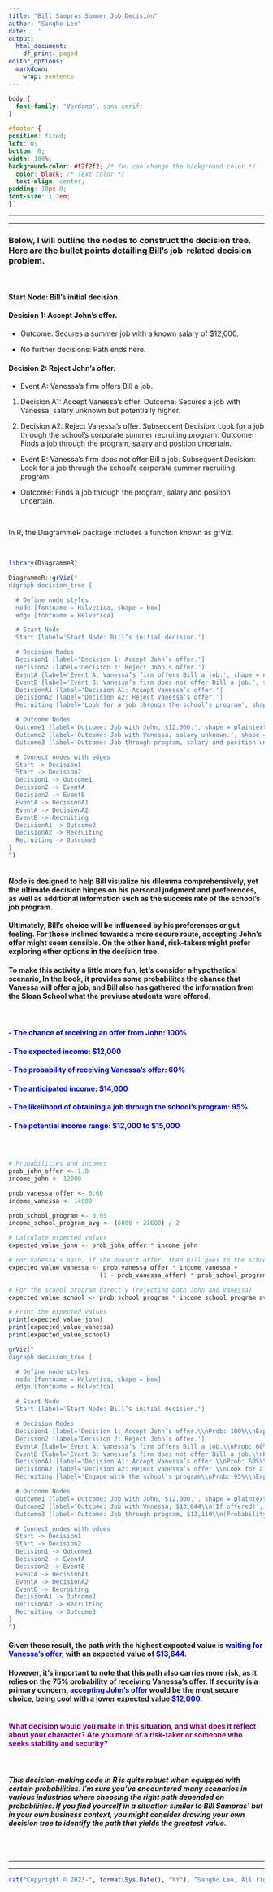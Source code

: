 ```yaml
---
title: "Bill Sampras Summer Job Decision"
author: "Sangho Lee"
date: ' '
output:
  html_document:
    df_print: paged
editor_options: 
  markdown: 
    wrap: sentence
---
```


```css
body {
  font-family: 'Verdana', sans-serif;
}

#footer {
position: fixed;
left: 0;
bottom: 0;
width: 100%;
background-color: #f2f2f2; /* You can change the background color */
  color: black; /* Text color */
  text-align: center;
padding: 10px 0;
font-size: 1.2em;
}

```

------------------------------------------------------------------------

------------------------------------------------------------------------

### Below, I will outline the nodes to construct the decision tree. Here are the bullet points detailing Bill's job-related decision problem.

<br>

#### Start Node: Bill's initial decision.

#### Decision 1: Accept John's offer.

-   Outcome: Secures a summer job with a known salary of \$12,000.

-   No further decisions: Path ends here.

#### Decision 2: Reject John's offer.

-   Event A: Vanessa's firm offers Bill a job.

1.  Decision A1: Accept Vanessa's offer.
    Outcome: Secures a job with Vanessa, salary unknown but potentially higher.

2.  Decision A2: Reject Vanessa's offer.
    Subsequent Decision: Look for a job through the school's corporate summer recruiting program.
    Outcome: Finds a job through the program, salary and position uncertain.

-   Event B: Vanessa's firm does not offer Bill a job.
    Subsequent Decision: Look for a job through the school's corporate summer recruiting program.

-   Outcome: Finds a job through the program, salary and position uncertain.

    <br>

In R, the DiagrammeR package includes a function known as grViz.

<br>

```r
library(DiagrammeR)

DiagrammeR::grViz("
digraph decision_tree {

  # Define node styles
  node [fontname = Helvetica, shape = box]
  edge [fontname = Helvetica]

  # Start Node
  Start [label='Start Node: Bill’s initial decision.']

  # Decision Nodes
  Decision1 [label='Decision 1: Accept John’s offer.']
  Decision2 [label='Decision 2: Reject John’s offer.']
  EventA [label='Event A: Vanessa’s firm offers Bill a job.', shape = ellipse]
  EventB [label='Event B: Vanessa’s firm does not offer Bill a job.', shape = ellipse]
  DecisionA1 [label='Decision A1: Accept Vanessa’s offer.']
  DecisionA2 [label='Decision A2: Reject Vanessa’s offer.']
  Recruiting [label='Look for a job through the school’s program', shape = box3d]

  # Outcome Nodes
  Outcome1 [label='Outcome: Job with John, $12,000.', shape = plaintext]
  Outcome2 [label='Outcome: Job with Vanessa, salary unknown.', shape = plaintext]
  Outcome3 [label='Outcome: Job through program, salary and position uncertain.', shape = plaintext]

  # Connect nodes with edges
  Start -> Decision1 
  Start -> Decision2 
  Decision1 -> Outcome1 
  Decision2 -> EventA 
  Decision2 -> EventB 
  EventA -> DecisionA1 
  EventA -> DecisionA2 
  EventB -> Recruiting 
  DecisionA1 -> Outcome2 
  DecisionA2 -> Recruiting 
  Recruiting -> Outcome3 
}
")



```

#### 

#### Node is designed to help Bill visualize his dilemma comprehensively, yet the ultimate decision hinges on his personal judgment and preferences, as well as additional information such as the success rate of the school's job program.

#### Ultimately, Bill's choice will be influenced by his preferences or gut feeling. For those inclined towards a more secure route, accepting John's offer might seem sensible. On the other hand, risk-takers might prefer exploring other options in the decision tree.

#### To make this activity a little more fun, let's consider a hypothetical scenario, In the book, it provides some probabilites the chance that Vanessa will offer a job, and Bill also has gathered the information from the Sloan School what the previuse students were offered. 

<br>

#### [- The chance of receiving an offer from John: 100%]{style="color:blue"}

#### [- The expected income: \$12,000]{style="color:blue"}

#### [- The probability of receiving Vanessa's offer: 60%]{style="color:blue"}

#### [- The anticipated income: \$14,000]{style="color:blue"}

#### [- The likelihood of obtaining a job through the school's program: 95%]{style="color:blue"}

#### [- The potential income range: \$12,000 to \$15,000]{style="color:blue"}

### <br>

```r
# Probabilities and incomes
prob_john_offer <- 1.0 
income_john <- 12000

prob_vanessa_offer <- 0.60  
income_vanessa <- 14000

prob_school_program <- 0.95  
income_school_program_avg <- (6000 + 21600) / 2

# Calculate expected values
expected_value_john <- prob_john_offer * income_john

# For Vanessa's path, if she doesn't offer, then Bill goes to the school program
expected_value_vanessa <- prob_vanessa_offer * income_vanessa + 
                         (1 - prob_vanessa_offer) * prob_school_program * income_school_program_avg

# For the school program directly (rejecting both John and Vanessa)
expected_value_school <- prob_school_program * income_school_program_avg

# Print the expected values
print(expected_value_john)
print(expected_value_vanessa)
print(expected_value_school)

```


```r
grViz("
digraph decision_tree {

  # Define node styles
  node [fontname = Helvetica, shape = box]
  edge [fontname = Helvetica]

  # Start Node
  Start [label='Start Node: Bill’s initial decision.']

  # Decision Nodes
  Decision1 [label='Decision 1: Accept John’s offer.\\nProb: 100%\\nExpected: $12,000']
  Decision2 [label='Decision 2: Reject John’s offer.']
  EventA [label='Event A: Vanessa’s firm offers Bill a job.\\nProb: 60%', shape = ellipse]
  EventB [label='Event B: Vanessa’s firm does not offer Bill a job.\\nProb: 40%', shape = ellipse]
  DecisionA1 [label='Decision A1: Accept Vanessa’s offer.\\nProb: 60%\\nExpected: $14,000']
  DecisionA2 [label='Decision A2: Reject Vanessa’s offer.\\nLook for a job through the school’s program']
  Recruiting [label='Engage with the school’s program\\nProb: 95%\\nExpected Range: $6,000 - $21,600', shape = box3d]

  # Outcome Nodes
  Outcome1 [label='Outcome: Job with John, $12,000.', shape = plaintext]
  Outcome2 [label='Outcome: Job with Vanessa, $13,644\\n(If offered)', shape = plaintext]
  Outcome3 [label='Outcome: Job through program, $13,110\\n(Probability weighted avg: $(income_school_program_avg))', shape = plaintext]

  # Connect nodes with edges
  Start -> Decision1 
  Start -> Decision2 
  Decision1 -> Outcome1 
  Decision2 -> EventA 
  Decision2 -> EventB 
  EventA -> DecisionA1 
  EventA -> DecisionA2 
  EventB -> Recruiting 
  DecisionA1 -> Outcome2 
  DecisionA2 -> Recruiting 
  Recruiting -> Outcome3 
}
")

```

#### Given these result, the path with the highest expected value is [waiting for Vanessa's offer]{style="color:blue"}, with an expected value of [\$13,644.]{style="color:blue"}

#### However, it's important to note that this path also carries more risk, as it relies on the 75% probability of receiving Vanessa's offer. If security is a primary concern, [accepting John's offer]{style="color:blue"} would be the most secure choice, being cool with a lower expected value [\$12,000.]{style="color:blue"}

#### <br> [What decision would you make in this situation, and what does it reflect about your character? Are you more of a risk-taker or someone who seeks stability and security?]{style="color:purple"}

<br>

#### *This decision-making code in R is quite robust when equipped with certain probabilities. I'm sure you've encountered many scenarios in various industries where choosing the right path depended on probabilities. If you find yourself in a situation similar to Bill Sampras' but in your own business context, you might consider drawing your own decision tree to identify the path that yields the greatest value.*

<br> <br>

------------------------------------------------------------------------

------------------------------------------------------------------------

::: {#footer}
```r
cat("Copyright © 2023-", format(Sys.Date(), "%Y"), "Sangho Lee, All rights reserved.")
```
:::
